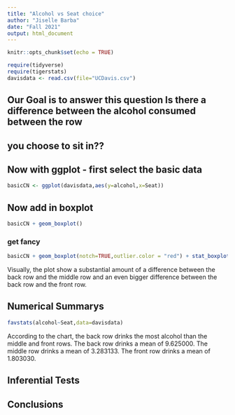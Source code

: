 ```yaml
---
title: "Alcohol vs Seat choice"
author: "Jiselle Barba"
date: "Fall 2021"
output: html_document
---
```


```r
knitr::opts_chunk$set(echo = TRUE)
```

```r
require(tidyverse)
require(tigerstats)
davisdata <- read.csv(file="UCDavis.csv")
```
## Our Goal is to answer this question Is there a difference between the alcohol consumed between the row
## you choose to sit in??

## Now with ggplot - first select the basic data

```r
basicCN <- ggplot(davisdata,aes(y=alcohol,x=Seat))
```
## Now add in boxplot

```r
basicCN + geom_boxplot()
```
  
  
### get fancy  

```r
basicCN + geom_boxplot(notch=TRUE,outlier.color = "red") + stat_boxplot(geom ='errorbar') + labs(title="Fancy notch boxplot \n with 2 lines")
```
  
Visually, the plot show a substantial amount of a difference between the back row and the middle row and an even bigger difference between the back row and the front row.  
  
## Numerical Summarys 
  
```r
favstats(alcohol~Seat,data=davisdata)
```
  According to the chart, the back row drinks the most alcohol than the middle and front rows. The back row drinks a mean of 9.625000. The middle row drinks a mean of 3.283133. The front row drinks a mean of 1.803030.  
    
## Inferential Tests

## Conclusions


